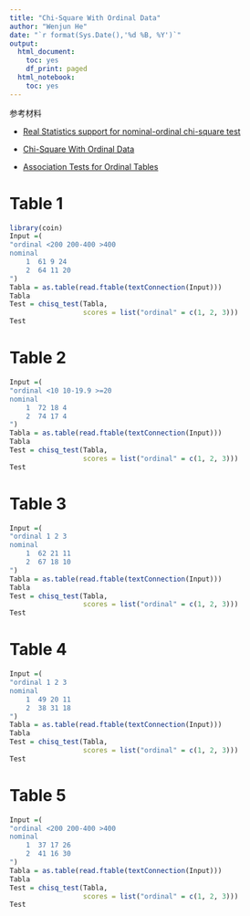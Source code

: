 ```yaml
---
title: "Chi-Square With Ordinal Data"
author: "Wenjun He"
date: "`r format(Sys.Date(),'%d %B, %Y')`"
output:
  html_document:
    toc: yes
    df_print: paged
  html_notebook:
    toc: yes
---
```


参考材料

 - [Real Statistics support for nominal-ordinal chi-square test](https://www.real-statistics.com/one-way-analysis-of-variance-anova/nominal-ordinal-chi-square-test/real-statistics-support-for-nominal-ordinal-chi-square-test/)
 
 - [Chi-Square With Ordinal Data](https://www.uvm.edu/~statdhtx/StatPages/More_Stuff/OrdinalChisq/OrdinalChiSq.html)
 
 - [Association Tests for Ordinal Tables](https://rcompanion.org/handbook/H_09.html#:~:text=The%20linear-by-linear%20test%20can%20be%20used%20to%20test,performed%20by%20permutation%20test%20with%20the%20coin%20package.)

# Table 1
```r
library(coin)
Input =(
"ordinal <200 200-400 >400 
nominal
    1  61 9 24 
    2  64 11 20 
")
Tabla = as.table(read.ftable(textConnection(Input)))
Tabla
Test = chisq_test(Tabla,
                  scores = list("ordinal" = c(1, 2, 3)))
Test
```
# Table 2
```r
Input =(
"ordinal <10 10-19.9 >=20 
nominal
    1  72 18 4 
    2  74 17 4 
")
Tabla = as.table(read.ftable(textConnection(Input)))
Tabla
Test = chisq_test(Tabla,
                  scores = list("ordinal" = c(1, 2, 3)))
Test
```

# Table 3
```r
Input =(
"ordinal 1 2 3 
nominal
    1  62 21 11 
    2  67 18 10 
")
Tabla = as.table(read.ftable(textConnection(Input)))
Tabla
Test = chisq_test(Tabla,
                  scores = list("ordinal" = c(1, 2, 3)))
Test
```
# Table 4
```r
Input =(
"ordinal 1 2 3 
nominal
    1  49 20 11 
    2  38 31 18 
")
Tabla = as.table(read.ftable(textConnection(Input)))
Tabla
Test = chisq_test(Tabla,
                  scores = list("ordinal" = c(1, 2, 3)))
Test
```

# Table 5
```r
Input =(
"ordinal <200 200-400 >400 
nominal
    1  37 17 26 
    2  41 16 30 
")
Tabla = as.table(read.ftable(textConnection(Input)))
Tabla
Test = chisq_test(Tabla,
                  scores = list("ordinal" = c(1, 2, 3)))
Test
```